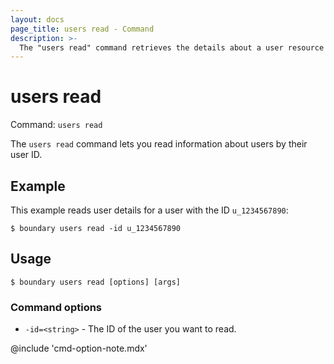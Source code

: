 ```yaml
---
layout: docs
page_title: users read - Command
description: >-
  The "users read" command retrieves the details about a user resource for the given user ID.
---
```


# users read

Command: `users read`

The `users read` command lets you read information about users by their user ID.

## Example

This example reads user details for a user with the ID `u_1234567890`:

```shell-session
$ boundary users read -id u_1234567890
```

## Usage

<CodeBlockConfig hideClipboard>

```shell-session
$ boundary users read [options] [args]
```

</CodeBlockConfig>

### Command options

- `-id=<string>` - The ID of the user you want to read.

@include 'cmd-option-note.mdx'